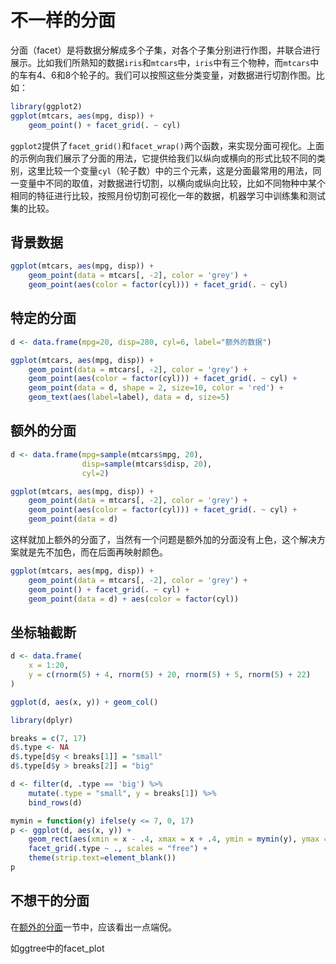 # 不一样的分面 {#chapter-facet}

分面（facet）是将数据分解成多个子集，对各个子集分别进行作图，并联合进行展示。比如我们所熟知的数据`iris`和`mtcars`中，`iris`中有三个物种，而`mtcars`中的车有4、6和8个轮子的。我们可以按照这些分类变量，对数据进行切割作图。比如：

```r
library(ggplot2)
ggplot(mtcars, aes(mpg, disp)) + 
    geom_point() + facet_grid(. ~ cyl)
```

`ggplot2`提供了`facet_grid()`和`facet_wrap()`两个函数，来实现分面可视化。上面的示例向我们展示了分面的用法，它提供给我们以纵向或横向的形式比较不同的类别，这里比较一个变量`cyl`（轮子数）中的三个元素，这是分面最常用的用法，同一变量中不同的取值，对数据进行切割，以横向或纵向比较，比如不同物种中某个相同的特征进行比较，按照月份切割可视化一年的数据，机器学习中训练集和测试集的比较。


## 背景数据

```r
ggplot(mtcars, aes(mpg, disp)) + 
    geom_point(data = mtcars[, -2], color = 'grey') + 
    geom_point(aes(color = factor(cyl))) + facet_grid(. ~ cyl)
```

## 特定的分面

```r
d <- data.frame(mpg=20, disp=280, cyl=6, label="额外的数据")

ggplot(mtcars, aes(mpg, disp)) + 
    geom_point(data = mtcars[, -2], color = 'grey') + 
    geom_point(aes(color = factor(cyl))) + facet_grid(. ~ cyl) +
    geom_point(data = d, shape = 2, size=10, color = 'red') +
    geom_text(aes(label=label), data = d, size=5)
```


## 额外的分面 {#extra-facet}


```r
d <- data.frame(mpg=sample(mtcars$mpg, 20), 
                disp=sample(mtcars$disp, 20), 
                cyl=2)

ggplot(mtcars, aes(mpg, disp)) + 
    geom_point(data = mtcars[, -2], color = 'grey') + 
    geom_point(aes(color = factor(cyl))) + facet_grid(. ~ cyl) +
    geom_point(data = d)
```

这样就加上额外的分面了，当然有一个问题是额外加的分面没有上色，这个解决方案就是先不加色，而在后面再映射颜色。


```r
ggplot(mtcars, aes(mpg, disp)) + 
    geom_point(data = mtcars[, -2], color = 'grey') + 
    geom_point() + facet_grid(. ~ cyl) +
    geom_point(data = d) + aes(color = factor(cyl))
```


## 坐标轴截断

```r
d <- data.frame(
    x = 1:20, 
    y = c(rnorm(5) + 4, rnorm(5) + 20, rnorm(5) + 5, rnorm(5) + 22)
)

ggplot(d, aes(x, y)) + geom_col()
```

```r
library(dplyr)

breaks = c(7, 17)
d$.type <- NA
d$.type[d$y < breaks[1]] = "small"
d$.type[d$y > breaks[2]] = "big"

d <- filter(d, .type == 'big') %>% 
    mutate(.type = "small", y = breaks[1]) %>% 
    bind_rows(d)

mymin = function(y) ifelse(y <= 7, 0, 17)               
p <- ggplot(d, aes(x, y)) + 
    geom_rect(aes(xmin = x - .4, xmax = x + .4, ymin = mymin(y), ymax = y)) +
    facet_grid(.type ~ ., scales = "free") + 
    theme(strip.text=element_blank())
p
```


## 不想干的分面

在[额外的分面](#extra-facet)一节中，应该看出一点端倪。


如ggtree中的facet_plot